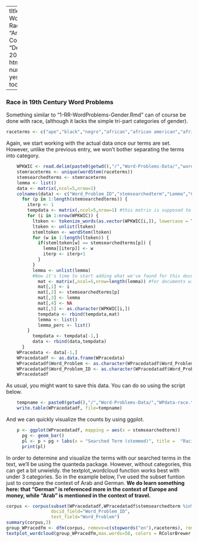 
---
title: '2-RR-WordProblems-Race'
author: "Anoff Nicholas Cobblah"
date: "December 16, 2017"
output:
  html_document:
    number_sections: yes
    toc: true
    toc_depth: 6

---


### Race in 19th Century Word Problems

Something similar to "1-RR-WordProblems-Gender.Rmd" can of course be done with race, (although it lacks the simple tri-part categories of gender).

```r
raceterms <- c("ape","black","negro","african","african american","african-american","mulatto","quadroon","chinaman","chink","oriental","asian","jew","jewish","coon","sambo","eskimo","indian","native american","quashee","frog","injun","paddy","kaffir","nigger","white","quashie","redskin","shylock","taffy","teuchter","turk","tom","white trash","wog","yank","arab","arabian","yellow","bushman","negrito","negritoes","bushmen","melanchroi","moor","hamite","australoid","xanthochroi","polynesian","mongoloid","esquimaux","caucasian","asiasic","saxon","anglo-saxon","norman","scandanavian","gipsy","gipsey","coptic","celtic","slavonian","german","germanic","sarmatian","hottentot","caffres","bosjeman","barbarian","savage","cannibal","gyp","pygmy","tartar")
```

Again, we start working with the actual data once our terms are set. However, unlike the previous entry, we won't bother separating the terms into category.

```r
    WPKWIC <- read.delim(paste0(getwd(),"/","Word-Problems-Data/","wordproblemsKWIC.txt"), header = FALSE, sep="\t")
    stemraceterms <- unique(wordStem(raceterms))
    stemsearchedterms <- stemraceterms
    lemma <- list()
    data <- matrix(,ncol=5,nrow=1)
    colnames(data) <- c("Word_Problem_ID","stemsearchedterm","Lemma","Category","Word_Problem")
      for (p in 1:length(stemsearchedterms)) {
        iterp <- 1
        tempdata <- matrix(,ncol=5,nrow=1) #this matrix is supposed to get wiped every loop.
        for (i in 1:nrow(WPKWIC)) {
          ltoken <- tokenize_words(as.vector(WPKWIC[i,]), lowercase = TRUE, stopwords = NULL, simplify = FALSE)
          ltoken <- unlist(ltoken)
          stemltoken <- wordStem(ltoken)
          for (w in 1:length(ltoken)) {
            if(stemltoken[w] == stemsearchedterms[p]) {
              lemma[[iterp]] <- w
              iterp <- iterp+1
            }
          }
          lemma <- unlist(lemma)
          #Now it's time to start adding what we've found for this document into our data matrix.
            mat <- matrix(,ncol=5,nrow=length(lemma)) #for documents with no matches, mat will have no rows, which is perfect.
            mat[,1] <- i
            mat[,2] <- stemsearchedterms[p]
            mat[,3] <- lemma
            mat[,4] <- NA
            mat[,5] <- as.character(WPKWIC[i,])
            tempdata <- rbind(tempdata,mat)
            lemma <- list()
            lemma_perc <- list()
        }
          tempdata <- tempdata[-1,]
          data <- rbind(data,tempdata)
      }
    WPracedata <- data[-1,]
    WPracedatadf <- as.data.frame(WPracedata)
    WPracedatadf$Word_Problem <- as.character(WPracedatadf$Word_Problem) #need this column to be a character column for below
    WPracedatadf$Word_Problem_ID <- as.character(WPracedatadf$Word_Problem_ID) #need this column to be a character column for below
    WPracedatadf
```

As usual, you might want to save this data. You can do so using the script below.

```r
    tempname <- paste0(getwd(),"/","Word-Problems-Data/","WPdata-race.txt")
    write.table(WPracedatadf, file=tempname)
```

And we can quickly visualize the counts by using ggplot.

```r
    p <- ggplot(WPracedatadf, mapping = aes(x = stemsearchedterm))
      pg <- geom_bar()
      pl <- p + pg + labs(x = "Searched Term (stemmed)", title =  "Racial Terms in Word Problems")
      print(pl)
```

In order to determine and visualize the terms with our searched terms in the text, we'll be using the quanteda package. However, without categories, this can get a bit unwieldy. the textplot_wordcloud function works best with under 3 categories. So in the example below, I've used the subset funtion just to compare the context of Arab and German. **We do learn something here: that "German" is referenced more in the context of Europe and money, while "Arab" is mentioned in the context of travel.**

```r
corpus <- corpus(subset(WPracedatadf,WPracedatadf$stemsearchedterm %in% c("arab","german")), 
                 docid_field="Word_Problem_ID", 
                 text_field="Word_Problem")
summary(corpus,3)
group_WPracedfm <- dfm(corpus, remove=c(stopwords("en"),raceterms), remove_punct=TRUE, remove_numbers = TRUE, groups="stemsearchedterm")
textplot_wordcloud(group_WPracedfm,max.words=50, colors = RColorBrewer::brewer.pal(8,"Dark2"), comparison=TRUE)
```
